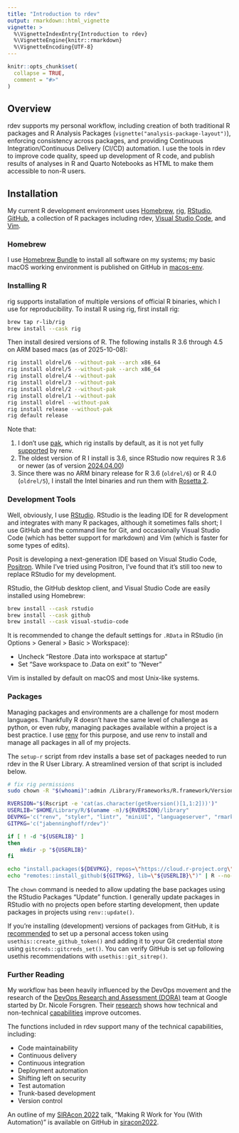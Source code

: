```yaml
---
title: "Introduction to rdev"
output: rmarkdown::html_vignette
vignette: >
  %\VignetteIndexEntry{Introduction to rdev}
  %\VignetteEngine{knitr::rmarkdown}
  %\VignetteEncoding{UTF-8}
---
```


```r
knitr::opts_chunk$set(
  collapse = TRUE,
  comment = "#>"
)
```

## Overview

rdev supports my personal workflow, including creation of both traditional R packages and R Analysis
Packages (`vignette("analysis-package-layout")`), enforcing consistency across packages, and
providing Continuous Integration/Continuous Delivery (CI/CD) automation. I use the tools in rdev to
improve code quality, speed up development of R code, and publish results of analyses in R and
Quarto Notebooks as HTML to make them accessible to non-R users.

## Installation

My current R development environment uses [Homebrew](https://brew.sh),
[rig](https://github.com/r-lib/rig/), [RStudio](https://posit.co/download/rstudio-desktop/),
[GitHub](https://github.com), a collection of R packages including rdev,
[Visual Studio Code](https://code.visualstudio.com), and [Vim](https://www.vim.org).

### Homebrew

I use [Homebrew Bundle](https://github.com/Homebrew/homebrew-bundle) to install all software on my
systems; my basic macOS working environment is published on GitHub in
[macos-env](https://github.com/jabenninghoff/macos-env/tree/master).

### Installing R

rig supports installation of multiple versions of official R binaries, which I use for
reproducibility. To install R using rig, first install rig:

```sh
brew tap r-lib/rig
brew install --cask rig
```

Then install desired versions of R. The following installs R 3.6 through 4.5 on ARM based macs
(as of 2025-10-08):

```sh
rig install oldrel/6 --without-pak --arch x86_64
rig install oldrel/5 --without-pak --arch x86_64
rig install oldrel/4 --without-pak
rig install oldrel/3 --without-pak
rig install oldrel/2 --without-pak
rig install oldrel/1 --without-pak
rig install oldrel --without-pak
rig install release --without-pak
rig default release
```

Note that:

1. I don't use [pak](https://pak.r-lib.org), which rig installs by default, as it is not yet fully
   [supported](https://github.com/rstudio/renv/issues/1210) by renv.
1. The oldest version of R I install is 3.6, since RStudio now requires R 3.6 or newer (as of
   version [2024.04.00](https://docs.posit.co/ide/news/#rstudio-2024.04.0))
1. Since there was no ARM binary release for R 3.6 (`oldrel/6`) or R 4.0 (`oldrel/5`), I install the
   Intel binaries and run them with [Rosetta 2](https://support.apple.com/en-us/102527).

### Development Tools

Well, obviously, I use [RStudio](https://posit.co/download/rstudio-desktop/). RStudio is the leading
IDE for R development and integrates with many R packages, although it sometimes falls short; I use
GitHub and the command line for Git, and occasionally Visual Studio Code (which has better support
for markdown) and Vim (which is faster for some types of edits).

Posit is developing a next-generation IDE based on Visual Studio Code,
[Positron](https://github.com/posit-dev/positron). While I've tried using Positron, I've found that
it's still too new to replace RStudio for my development.

RStudio, the GitHub desktop client, and Visual Studio Code are easily installed using Homebrew:

```sh
brew install --cask rstudio
brew install --cask github
brew install --cask visual-studio-code
```

It is recommended to change the default settings for `.RData` in RStudio (in Options > General >
Basic > Workspace):

- Uncheck "Restore .Data into workspace at startup"
- Set "Save workspace to .Data on exit" to "Never"

Vim is installed by default on macOS and most Unix-like systems. 

### Packages

Managing packages and environments are a challenge for most modern languages. Thankfully R doesn't
have the same level of challenge as python, or even ruby, managing packages available within a
project is a best practice. I use [renv](https://github.com/rstudio/renv) for this purpose, and use
renv to install and manage all packages in all of my projects.

The `setup-r` script from rdev installs a base set of packages needed to run rdev in the R User
Library. A streamlined version of that script is included below.

```sh
# fix rig permissions
sudo chown -R "$(whoami)":admin /Library/Frameworks/R.framework/Versions/*/Resources/library

RVERSION="$(Rscript -e 'cat(as.character(getRversion()[1,1:2]))')"
USERLIB="$HOME/Library/R/$(uname -m)/${RVERSION}/library"
DEVPKG='c("renv", "styler", "lintr", "miniUI", "languageserver", "rmarkdown", "devtools", "available")'
GITPKG='c("jabenninghoff/rdev")'

if [ ! -d "${USERLIB}" ]
then
	mkdir -p "${USERLIB}"
fi

echo "install.packages(${DEVPKG}, repos=\"https://cloud.r-project.org\", lib=\"${USERLIB}\")" | R --no-save
echo "remotes::install_github(${GITPKG}, lib=\"${USERLIB}\")" | R --no-save
```

The `chown` command is needed to allow updating the base packages using the RStudio Packages
"Update" function. I generally update packages in RStudio with no projects open before starting
development, then update packages in projects using `renv::update()`.

If you're installing (development) versions of packages from GitHub, it is
[recommended](https://usethis.r-lib.org/articles/git-credentials.html) to set up a personal access
token using `usethis::create_github_token()` and adding it to your Git credential store using
`gitcreds::gitcreds_set()`. You can verify GitHub is set up following usethis recommendations with
`usethis::git_sitrep()`.

### Further Reading

My workflow has been heavily influenced by the DevOps movement and the research of the
[DevOps Research and Assessment (DORA)](https://www.devops-research.com/research.html) team at
Google started by Dr. Nicole Forsgren. Their [research](https://dora.dev/research/) shows how
technical and non-technical [capabilities](https://dora.dev/devops-capabilities/) improve outcomes.

The functions included in rdev support many of the technical capabilities, including:

- Code maintainability
- Continuous delivery
- Continuous integration
- Deployment automation
- Shifting left on security
- Test automation
- Trunk-based development
- Version control

An outline of my
[SIRAcon 2022](https://web.archive.org/web/20221205210229/https://societyinforisk.org/SiRAcon)
talk, "Making R Work for You (With Automation)" is available on GitHub in
[siracon2022](https://jabenninghoff.github.io/siracon2022/).

